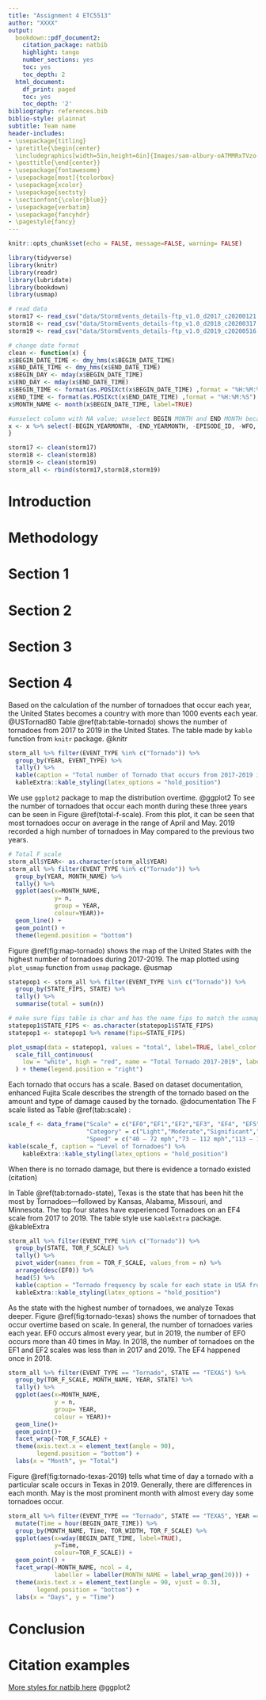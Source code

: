 ```yaml
---
title: "Assignment 4 ETC5513"
author: "XXXX"
output:
  bookdown::pdf_document2:
    citation_package: natbib
    highlight: tango
    number_sections: yes
    toc: yes
    toc_depth: 2
  html_document:
    df_print: paged
    toc: yes
    toc_depth: '2'
bibliography: references.bib 
biblio-style: plainnat
subtitle: Team name
header-includes:
- \usepackage{titling}
- \pretitle{\begin{center} 
  \includegraphics[width=5in,height=6in]{Images/sam-albury-oA7MMRxTVzo-unsplash.jpg}\LARGE\\}
- \posttitle{\end{center}}
- \usepackage{fontawesome}
- \usepackage[most]{tcolorbox}
- \usepackage{xcolor}
- \usepackage{sectsty}
- \sectionfont{\color{blue}}
- \usepackage{verbatim}
- \usepackage{fancyhdr}
- \pagestyle{fancy}
---
```


```r
knitr::opts_chunk$set(echo = FALSE, message=FALSE, warning= FALSE)
```

```r
library(tidyverse)
library(knitr)
library(readr)
library(lubridate)
library(bookdown)
library(usmap)
```

```r
# read data
storm17 <- read_csv("data/StormEvents_details-ftp_v1.0_d2017_c20200121.csv")
storm18 <- read_csv("data/StormEvents_details-ftp_v1.0_d2018_c20200317.csv")
storm19 <- read_csv("data/StormEvents_details-ftp_v1.0_d2019_c20200516.csv")

# change date format
clean <- function(x) {
x$BEGIN_DATE_TIME <- dmy_hms(x$BEGIN_DATE_TIME) 
x$END_DATE_TIME <- dmy_hms(x$END_DATE_TIME)
x$BEGIN_DAY <- mday(x$BEGIN_DATE_TIME)
x$END_DAY <- mday(x$END_DATE_TIME)
x$BEGIN_TIME <- format(as.POSIXct(x$BEGIN_DATE_TIME) ,format = "%H:%M:%S") 
x$END_TIME <- format(as.POSIXct(x$END_DATE_TIME) ,format = "%H:%M:%S") 
x$MONTH_NAME <- month(x$BEGIN_DATE_TIME, label=TRUE)

#unselect column with NA value; unselect BEGIN MONTH and END MONTH because there are already MONTH column
x <- x %>% select(-BEGIN_YEARMONTH, -END_YEARMONTH, -EPISODE_ID, -WFO, -CZ_TIMEZONE, -SOURCE, -MAGNITUDE_TYPE,-CATEGORY, -FLOOD_CAUSE,-TOR_OTHER_WFO,- TOR_OTHER_CZ_STATE, -TOR_OTHER_CZ_FIPS, - TOR_OTHER_CZ_NAME, - BEGIN_AZIMUTH, -BEGIN_LOCATION, -END_AZIMUTH, -END_LOCATION, -EPISODE_NARRATIVE, -EVENT_NARRATIVE, -DATA_SOURCE) 
}

storm17 <- clean(storm17)
storm18 <- clean(storm18)
storm19 <- clean(storm19)
storm_all <- rbind(storm17,storm18,storm19)
```

\clearpage

# Introduction

\clearpage

# Methodology

\clearpage

# Section 1


\clearpage

# Section 2


\clearpage

# Section 3


\clearpage

# Section 4

Based on the calculation of the number of tornadoes that occur each year, the United States becomes a country with more than 1000 events each year. @USTornad80 Table \@ref(tab:table-tornado) shows the number of tornadoes from 2017 to 2019 in the United States.
The table made by `kable` function from `knitr` package. @knitr 

```r
storm_all %>% filter(EVENT_TYPE %in% c("Tornado")) %>%
  group_by(YEAR, EVENT_TYPE) %>%
  tally() %>%
  kable(caption = "Total number of Tornado that occurs from 2017-2019 in United States") %>%
  kableExtra::kable_styling(latex_options = "hold_position")
```

We use `ggplot2` package to map the distribution overtime. @ggplot2 To see the number of tornadoes that occur each month during these three years can be seen in Figure \@ref(total-f-scale). From this plot, it can be seen that most tornadoes occur on average in the range of April and May. 2019 recorded a high number of tornadoes in May compared to the previous two years.

```r
# Total F scale
storm_all$YEAR<- as.character(storm_all$YEAR)
storm_all %>% filter(EVENT_TYPE %in% c("Tornado")) %>%
  group_by(YEAR, MONTH_NAME) %>%
  tally() %>%
  ggplot(aes(x=MONTH_NAME,
             y= n,
             group = YEAR,
             colour=YEAR))+
  geom_line() +
  geom_point() +
  theme(legend.position = "bottom")
```

\clearpage

Figure \@ref(fig:map-tornado) shows the map of the United States with the highest number of tornadoes during 2017-2019. The map plotted using `plot_usmap` function from `usmap` package. @usmap 

```r
statepop1 <- storm_all %>% filter(EVENT_TYPE %in% c("Tornado")) %>%
  group_by(STATE_FIPS, STATE) %>%
  tally() %>%
  summarise(total = sum(n))

# make sure fips table is char and has the name fips to match the usmap function
statepop1$STATE_FIPS <- as.character(statepop1$STATE_FIPS)
statepop1 <- statepop1 %>% rename(fips=STATE_FIPS)

plot_usmap(data = statepop1, values = "total", label=TRUE, label_color = "Black")+
  scale_fill_continuous(
    low = "white", high = "red", name = "Total Tornado 2017-2019", label = scales::comma
  ) + theme(legend.position = "right")
```

Each tornado that occurs has a scale. Based on dataset documentation, enhanced Fujita Scale describes the strength of the tornado based on the amount and type of damage caused by the tornado. @documentation
The F scale listed as Table \@ref(tab:scale) :

```r
scale_f <- data_frame("Scale" = c("EF0","EF1","EF2","EF3", "EF4", "EF5", "EFU"),
                      "Category" = c("Light","Moderate","Significant","Severe", "Devastating","Incredible","Unknown"),
                      "Speed" = c("40 – 72 mph","73 – 112 mph","113 – 157 mph","158 – 206 mph","207 – 260 mph","261 – 318 mph","Unknown"))
kable(scale_f, caption = "Level of Tornadoes") %>%
    kableExtra::kable_styling(latex_options = "hold_position")
```
When there is no tornado damage, but there is evidence a tornado existed (citation)

In Table \@ref(tab:tornado-state), Texas is the state that has been hit the most by Tornadoes—followed by Kansas, Alabama, Missouri, and Minnesota. The top four states have experienced Tornadoes on an EF4 scale from 2017 to 2019. The table style use `kableExtra` package. @kableExtra

```r
storm_all %>% filter(EVENT_TYPE %in% c("Tornado")) %>%
  group_by(STATE, TOR_F_SCALE) %>%
  tally() %>%
  pivot_wider(names_from = TOR_F_SCALE, values_from = n) %>%
  arrange(desc(EF0)) %>%
  head(5) %>%
  kable(caption = "Tornado frequency by scale for each state in USA from 2017-2019") %>%
  kableExtra::kable_styling(latex_options = "hold_position")
```

As the state with the highest number of tornadoes, we analyze Texas deeper. Figure \@ref(fig:tornado-texas) shows the number of tornadoes that occur overtime based on scale. In general, the number of tornadoes varies each year. EF0 occurs almost every year, but in 2019, the number of EF0 occurs more than 40 times in May. In 2018, the number of tornadoes on the EF1 and EF2 scales was less than in 2017 and 2019. The EF4 happened once in 2018.

```r
storm_all %>% filter(EVENT_TYPE == "Tornado", STATE == "TEXAS") %>%
  group_by(TOR_F_SCALE, MONTH_NAME, YEAR, STATE) %>%
  tally() %>%
  ggplot(aes(x=MONTH_NAME,
             y = n, 
             group= YEAR,
             colour = YEAR))+
  geom_line()+
  geom_point()+
  facet_wrap(~TOR_F_SCALE) +
  theme(axis.text.x = element_text(angle = 90),
        legend.position = "bottom") +
  labs(x = "Month", y= "Total")
```

Figure \@ref(fig:tornado-texas-2019) tells what time of day a tornado with a particular scale occurs in Texas in 2019. Generally, there are differences in each month. May is the most prominent month with almost every day some tornadoes occur.

```r
storm_all %>% filter(EVENT_TYPE == "Tornado", STATE == "TEXAS", YEAR == "2019") %>%
  mutate(Time = hour(BEGIN_DATE_TIME)) %>%
  group_by(MONTH_NAME, Time, TOR_WIDTH, TOR_F_SCALE) %>%
  ggplot(aes(x=wday(BEGIN_DATE_TIME, label=TRUE),
             y=Time,
             colour=TOR_F_SCALE)) +
  geom_point() +
  facet_wrap(~MONTH_NAME, ncol = 4,
             labeller = labeller(MONTH_NAME = label_wrap_gen(20))) +
  theme(axis.text.x = element_text(angle = 90, vjust = 0.3),
        legend.position = "bottom") +
  labs(x = "Days", y = "Time")
```

\clearpage

# Conclusion

\clearpage

# Citation examples

[More styles for natbib here](https://www.overleaf.com/learn/latex/Natbib_bibliography_styles)
@ggplot2
